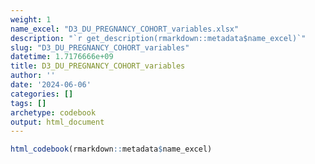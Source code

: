 ```yaml
---
weight: 1
name_excel: "D3_DU_PREGNANCY_COHORT_variables.xlsx"
description: "`r get_description(rmarkdown::metadata$name_excel)`"
slug: "D3_DU_PREGNANCY_COHORT_variables"
datetime: 1.7176666e+09
title: D3_DU_PREGNANCY_COHORT_variables
author: ''
date: '2024-06-06'
categories: []
tags: []
archetype: codebook
output: html_document
---
```


```r
html_codebook(rmarkdown::metadata$name_excel)
```
